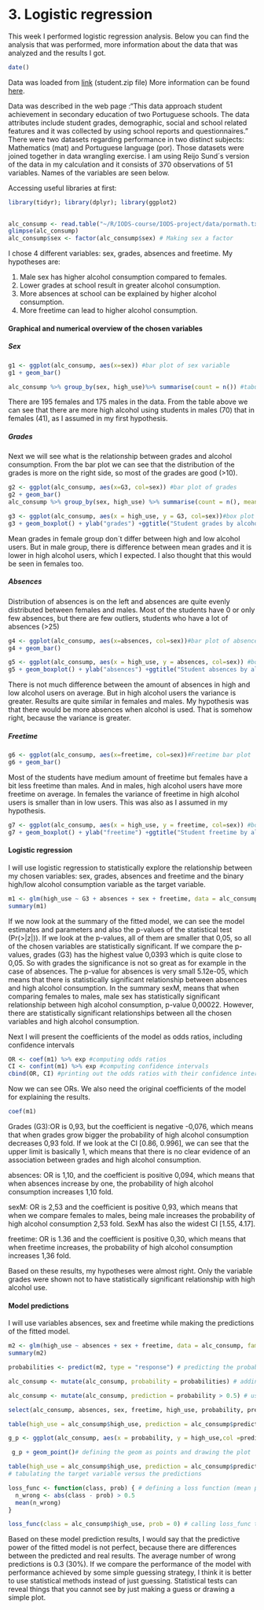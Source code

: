# 3. Logistic regression

This week I performed logistic regression analysis. Below you can find the analysis that was performed, more information about the data that was analyzed and the results I got.


```r
date()

```

Data was loaded from [link](https://archive.ics.uci.edu/ml/machine-learning-databases/00320/) (student.zip file)
More information can be found [here](https://archive.ics.uci.edu/ml/datasets/Student+Performance).

Data was described in the web page :"This data approach student achievement in secondary education of two Portuguese schools. The data attributes include student grades, demographic, social and school related features and it was collected by using school reports and questionnaires." There were two datasets regarding performance in two distinct subjects: Mathematics (mat) and Portuguese language (por). Those datasets were joined together in data wrangling exercise. I am using Reijo Sund´s version of the data in my calculation and it consists of 370 observations of  51 variables. Names of the variables are seen below.

Accessing useful libraries at first:

```r
library(tidyr); library(dplyr); library(ggplot2)
  
```

```r
alc_consump <- read.table("~/R/IODS-course/IODS-project/data/pormath.txt", sep = ",", header=TRUE)
glimpse(alc_consump)
alc_consump$sex <- factor(alc_consump$sex) # Making sex a factor

```

I chose 4 different variables: sex, grades, absences and freetime. My hypotheses are: 

1. Male sex has higher alcohol consumption compared to females. 
2. Lower grades at school result in greater alcohol consumption.
3. More absences at school can be explained by higher alcohol consumption.
4. More freetime can lead to higher alcohol consumption.


#### Graphical and numerical overview of the chosen variables

##### Sex

```r
g1 <- ggplot(alc_consump, aes(x=sex)) #bar plot of sex variable
g1 + geom_bar()
```

```r
alc_consump %>% group_by(sex, high_use)%>% summarise(count = n()) #tabular summary of the relationship between sex and high use
```

There are 195 females and 175 males in the data. From the table above we can see that there are more high alcohol using students in males (70) that in females (41), as I assumed in my first hypothesis. 

##### Grades

Next we will see what is the relationship between grades and alcohol consumption. From the bar plot we can see that the distribution of the grades is more on the right side, so most of the grades are good (>10).

```r
g2 <- ggplot(alc_consump, aes(x=G3, col=sex)) #bar plot of grades
g2 + geom_bar()
alc_consump %>% group_by(sex, high_use) %>% summarise(count = n(), mean_grade = mean(G3))
```

```r
g3 <- ggplot(alc_consump, aes(x = high_use, y = G3, col=sex))#box plot of student grades and high use
g3 + geom_boxplot() + ylab("grades") +ggtitle("Student grades by alcohol consumption and sex")
```

Mean grades in female group don´t differ between high and low alcohol users. But in male group, there is difference between mean grades and it is lower in high alcohol users, which I expected. I also thought that this would be seen in females too. 

##### Absences

Distribution of absences is on the left and absences are quite evenly distributed between females and males. Most of the students have 0 or only few absences, but there are few outliers, students who have a lot of absences (>25)

```r
g4 <- ggplot(alc_consump, aes(x=absences, col=sex))#bar plot of absences
g4 + geom_bar()

```

```r
g5 <- ggplot(alc_consump, aes(x = high_use, y = absences, col=sex)) #box plot of high use vs absences
g5 + geom_boxplot() + ylab("absences") +ggtitle("Student absences by alcohol consumption and sex")
```

There is not much difference between the amount of absences in high and low alcohol users on average. But in high alcohol users the variance is greater. Results are quite similar in females and males. My hypothesis was that there would be more absences when alcohol is used. That is somehow right, because the variance is greater. 

##### Freetime

```r
g6 <- ggplot(alc_consump, aes(x=freetime, col=sex))#Freetime bar plot
g6 + geom_bar()
```

Most of the students have medium amount of freetime but females have a bit less freetime than males. And in males, high alcohol users have more freetime on average. In females the variance of freetime in high alcohol users is smaller than in low users. This was also as I assumed in my hypothesis. 


```r
g7 <- ggplot(alc_consump, aes(x = high_use, y = freetime, col=sex)) #box plot of high use vs freetime  
g7 + geom_boxplot() + ylab("freetime") +ggtitle("Student freetime by alcohol consumption and sex")
```

#### Logistic regression

I will use logistic regression to statistically explore the relationship between my chosen variables: sex, grades, absences and freetime  and the binary high/low alcohol consumption variable as the target variable.


```r
m1 <- glm(high_use ~ G3 + absences + sex + freetime, data = alc_consump, family = "binomial")
summary(m1)

```

If we now look at the summary of the fitted model, we can see the model estimates and parameters and also the p-values of the statistical test (Pr(>|z|)). If we look at the p-values, all of them are smaller that 0,05, so all of the chosen variables are statistically significant. If we compare the p-values, grades (G3) has the highest value 0,0393 which is quite close to 0,05. So with grades the significance is not so great as for example in the case of absences. The p-value for absences is very small 5.12e-05, which means that there is statistically significant relationship between absences and high alcohol consumption. In the summary sexM, means that when comparing females to males, male sex has statistically significant relationship between high alcohol consumption, p-value 0,00022. However, there are statistically significant relationships between all the chosen variables and high alcohol consumption.  

Next I will present the coefficients of the model as odds ratios, including confidence intervals 

```r
OR <- coef(m1) %>% exp #computing odds ratios
CI <- confint(m1) %>% exp #computing confidence intervals
cbind(OR, CI) #printing out the odds ratios with their confidence intervals

```

Now we can see ORs. We also need the original coefficients of the model for explaining the results. 

```r
coef(m1)
```
Grades (G3):OR is 0,93, but the coefficient is negative -0,076, which means that when grades grow bigger the probability of high alcohol consumption decreases 0,93 fold. If we look at the CI [0.86, 0.996], we can see that the upper limit is basically 1, which means that there is no clear evidence of an association between grades and high alcohol consumption. 

absences: OR is 1,10, and the coefficient is positive 0,094, which means that when absences increase by one, the probability of high alcohol consumption increases 1,10 fold.

sexM: OR is 2,53 and the coefficient is positive 0,93, which means that when we compare females to males, being male increases the probability of high alcohol consumption 2,53 fold. SexM has also the widest CI [1.55, 4.17].

freetime: OR is 1.36 and the coefficient is positive 0,30, which means that when freetime increases, the probability of high alcohol consumption increases 1,36 fold.

Based on these results, my hypotheses were almost right. Only the variable grades were shown not to have statistically significant relationship with high alcohol use. 


#### Model predictions

I will use variables absences, sex and freetime while making the predictions of the fitted model. 

```r
m2 <- glm(high_use ~ absences + sex + freetime, data = alc_consump, family = "binomial")#creating new model m2 with 3 variables
summary(m2)
```


```r
probabilities <- predict(m2, type = "response") # predicting the probability of high_use, with new model m2

alc_consump <- mutate(alc_consump, probability = probabilities) # adding the predicted probabilities to 'alc_consump'

alc_consump <- mutate(alc_consump, prediction = probability > 0.5) # using the probabilities to make a prediction of high_use

select(alc_consump, absences, sex, freetime, high_use, probability, prediction) %>% tail(10)# checking the last ten original classes, predicted probabilities, and class predictions

table(high_use = alc_consump$high_use, prediction = alc_consump$prediction) # tabulating the target variable versus the predictions

```

```r
g_p <- ggplot(alc_consump, aes(x = probability, y = high_use,col =prediction )) # initializing a plot of 'high_use' versus 'probability' in 'alc_consump'

 g_p + geom_point()# defining the geom as points and drawing the plot


```

```r

table(high_use = alc_consump$high_use, prediction = alc_consump$prediction) %>% prop.table() %>% addmargins()
# tabulating the target variable versus the predictions
```


```r

loss_func <- function(class, prob) { # defining a loss function (mean prediction error)
  n_wrong <- abs(class - prob) > 0.5
  mean(n_wrong)
}

loss_func(class = alc_consump$high_use, prob = 0) # calling loss_func to compute the average number of wrong predictions in the data
```

Based on these model prediction results, I would say that the predictive power of the fitted model is not perfect, because there are differences between the predicted and real results. The average number of wrong predictions is 0.3 (30%). If we compare the performance of the model with performance achieved by some simple guessing strategy, I think it is better to use statistical methods instead of just guessing. Statistical tests can reveal things that you cannot see by just making a guess or drawing a simple plot. 

